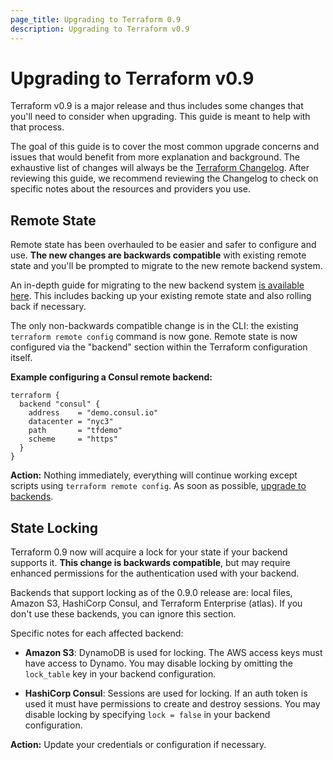 ```yaml
---
page_title: Upgrading to Terraform 0.9
description: Upgrading to Terraform v0.9
---
```


# Upgrading to Terraform v0.9

Terraform v0.9 is a major release and thus includes some changes that
you'll need to consider when upgrading. This guide is meant to help with
that process.

The goal of this guide is to cover the most common upgrade concerns and
issues that would benefit from more explanation and background. The exhaustive
list of changes will always be the
[Terraform Changelog](https://github.com/hashicorp/terraform/blob/main/CHANGELOG.md).
After reviewing this guide, we recommend reviewing the Changelog to check on
specific notes about the resources and providers you use.

## Remote State

Remote state has been overhauled to be easier and safer to configure and use.
**The new changes are backwards compatible** with existing remote state and
you'll be prompted to migrate to the new remote backend system.

An in-depth guide for migrating to the new backend system
[is available here](https://github.com/hashicorp/terraform/blob/v0.9.11/website/source/docs/backends/legacy-0-8.html.md).
This includes
backing up your existing remote state and also rolling back if necessary.

The only non-backwards compatible change is in the CLI: the existing
`terraform remote config` command is now gone. Remote state is now configured
via the "backend" section within the Terraform configuration itself.

**Example configuring a Consul remote backend:**

```
terraform {
  backend "consul" {
    address    = "demo.consul.io"
    datacenter = "nyc3"
    path       = "tfdemo"
    scheme     = "https"
  }
}
```

**Action:** Nothing immediately, everything will continue working
except scripts using `terraform remote config`.
As soon as possible, [upgrade to backends](/language/settings/backends/).

## State Locking

Terraform 0.9 now will acquire a lock for your state if your backend
supports it. **This change is backwards compatible**, but may require
enhanced permissions for the authentication used with your backend.

Backends that support locking as of the 0.9.0 release are: local files,
Amazon S3, HashiCorp Consul, and Terraform Enterprise (atlas). If you don't
use these backends, you can ignore this section.

Specific notes for each affected backend:

- **Amazon S3**: DynamoDB is used for locking. The AWS access keys
  must have access to Dynamo. You may disable locking by omitting the
  `lock_table` key in your backend configuration.

- **HashiCorp Consul**: Sessions are used for locking. If an auth token
  is used it must have permissions to create and destroy sessions. You
  may disable locking by specifying `lock = false` in your backend
  configuration.

**Action:** Update your credentials or configuration if necessary.
